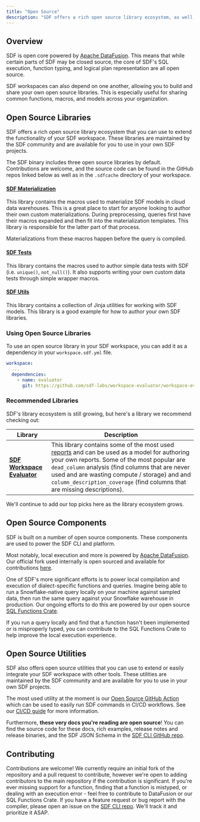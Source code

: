 ```yaml
---
title: "Open Source"
description: "SDF offers a rich open source library ecosystem, as well as open source components that power the SDF CLI and platform."
---
```


## Overview

SDF is open core powered by [Apache DataFusion](https://datafusion.apache.org/). This means that while certain parts of SDF may be closed source, the core of SDF's SQL execution, function typing, and logical plan representation are all open source.

SDF workspaces can also depend on one another, allowing you to build and share your own open source libraries. This is especially useful for sharing common functions, macros, and models across your organization.

## Open Source Libraries

SDF offers a rich open source library ecosystem that you can use to extend the functionality of your SDF workspace. These libraries are maintained by the SDF community and are available for you to use in your own SDF projects.

The SDF binary includes three open source libraries by default. Contributions are welcome, and the source code can be found in the GitHub repos linked below as well as in the `.sdfcache` directory of your workspace.

#### [**SDF Materialization**](https://github.com/sdf-labs/materialization)

This library contains the macros used to materialize SDF models in cloud data warehouses. This is a great place to start for anyone looking to author their own custom materializations.
During preprocessing, queries first have their macros expanded and then fit into the materialization templates. This library is responsible for the latter part of that process.

<Note>
  Materializations from these macros happen before the query is compiled.
</Note>

#### [**SDF Tests**](https://github.com/sdf-labs/tests)

This library contains the macros used to author simple data tests with SDF (i.e. `unique()`, `not_null()`). It also supports writing your own custom data tests through simple wrapper macros. 

#### [**SDF Utils**](https://github.com/sdf-labs/utils)

This library contains a collection of Jinja utilities for working with SDF models. This library is a good example for how to author your own SDF libraries.

### Using Open Source Libraries

To use an open source library in your SDF workspace, you can add it as a dependency in your `workspace.sdf.yml` file. 

```yml
workspace:
  ...
  dependencies:
    - name: evaluator
      git: https://github.com/sdf-labs/workspace-evaluator/workspace-evaluator.git
```

### Recommended Libraries

SDF's library ecosystem is still growing, but here's a library we recommend checking out:

| Library | Description |
| --- | --- |
| [**SDF Workspace Evaluator**](https://github.com/sdf-labs/workspace-evaluator/tree/main) | This library contains some of the most used [reports](/guide/data-quality/reports) and can be used as a model for authoring your own reports. Some of the most popular are `dead_column` analysis (find columns that are never used and are wasting compute / storage) and and `column_description_coverage` (find columns that are missing descriptions).

<Info>
  We'll continue to add our top picks here as the library ecosystem grows.
</Info>

## Open Source Components

SDF is built on a number of open source components. These components are used to power the SDF CLI and platform.

Most notably, local execution and more is powered by [Apache DataFusion](https://datafusion.apache.org/). Our official fork used internally is open sourced and available for contributions [here](https://github.com/sdf-labs/arrow-datafusion).

One of SDF's more significant efforts is to power local compilation and execution of dialect-specific functions and queries. Imagine being able to run a Snowflake-native query locally on your machine against sampled data, then run the same query against your Snowflake warehouse in production.
Our ongoing efforts to do this are powered by our open source [SQL Functions Crate](https://github.com/sdf-labs/sql-functions). 

<Tip>
  If you run a query locally and find that a function hasn't been implemented or is misproperly typed, you can contribute to the SQL Functions Crate to help improve the local execution experience.
</Tip>

## Open Source Utilities

SDF also offers open source utilities that you can use to extend or easily integrate your SDF workspace with other tools. These utilities are maintained by the SDF community and are available for you to use in your own SDF projects.

The most used utility at the moment is our [Open Source GitHub Action](https://github.com/sdf-labs/sdf-action) which can be used to easily run SDF commands in CI/CD workflows. See our [CI/CD guide](/integrations/cicd) for more information. 

Furthermore, **these very docs you're reading are open source**! You can find the source code for these docs, rich examples, release notes and release binaries, and the SDF JSON Schema in the [SDF CLI GitHub repo](https://github.com/sdf-labs/sdf-cli).

## Contributing

Contributions are welcome! We currently require an initial fork of the repository and a pull request to contribute, however we're open to adding contributors to the main repository if the contribution is significant.
If you're ever missing support for a function, finding that a function is mistyped, or dealing with an execution error - feel free to contribute to DataFusion or our SQL Functions Crate. 
If you have a feature request or bug report with the compiler, please open an issue on the [SDF CLI repo](https://github.com/sdf-labs/sdf-cli). We'll track it and prioritize it ASAP.
